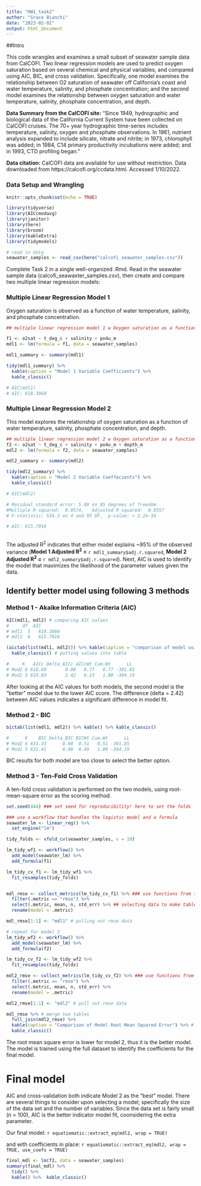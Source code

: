 ```yaml
---
title: "HW1_task2"
author: "Grace Bianchi"
date: "2023-02-02"
output: html_document
---
```


##Intro

This code wrangles and examines a small subset of seawater sample data from CalCOFI. Two linear regression models are used to predict oxygen saturation based on several chemical and physical variables, and compared using AIC, BIC, and cross validation. Specifically, one model examines the relationship between O2 saturation of seawater off California's coast and water temperature, salinity, and phosphate concentration; and the second model examines the relationship between oxygen saturation and water temperature, salinity, phosphate concentration, and depth.

**Data Summary from the CalCOFI site:** “Since 1949, hydrographic and biological data of the California Current System have been collected on CalCOFI cruises. The 70+ year hydrographic time-series includes temperature, salinity, oxygen and phosphate observations. In 1961, nutrient analysis expanded to include silicate, nitrate and nitrite; in 1973, chlorophyll was added; in 1984, C14 primary productivity incubations were added; and in 1993, CTD profiling began.”


**Data citation:** CalCOFI data are available for use without restriction. Data downloaded from https://calcofi.org/ccdata.html.  Accessed 1/10/2022.


### Data Setup and Wrangling

```r
knitr::opts_chunk$set(echo = TRUE)

library(tidyverse)
library(AICcmodavg)
library(janitor)
library(here)
library(broom)
library(kableExtra)
library(tidymodels)

```


```r
# read in data
seawater_samples <- read_csv(here("calcofi_seawater_samples.csv"))

```

Complete Task 2 in a single well-organized .Rmd. Read in the seawater sample data (calcofi_seawaxter_samples.csv), then create and compare two multiple linear regression models:


### Multiple Linear Regression Model 1

Oxygen saturation is observed as a function of water temperature, salinity, and phosphate concentration.

```r
## multiple linear regression model 1 w Oxygen saturation as a function of water temperature, salinity, and phosphate concentration

f1 <- o2sat ~ t_deg_c + salinity + po4u_m
mdl1 <- lm(formula = f1, data = seawater_samples)

mdl1_summary <- summary(mdl1)

tidy(mdl1_summary) %>% 
  kable(caption = "Model 1 Variable Coefficients") %>% 
  kable_classic()

# AIC(mdl1)
# AIC: 618.3868
```


### Multiple Linear Regression Model 2

This model explores the relationship of oxygen saturation as a function of water temperature, salinity, phosphate concentration, and depth.

```r
## multiple linear regression model 2 w Oxygen saturation as a function of water temp, salinity, phosphate concentration, and depth.
f2 <- o2sat ~ t_deg_c + salinity + po4u_m + depth_m
mdl2 <- lm(formula = f2, data = seawater_samples)

mdl2_summary <- summary(mdl2)

tidy(mdl2_summary) %>% 
  kable(caption = "Model 2 Variable Coeffecients") %>% 
  kable_classic()

# AIC(mdl2)

# Residual standard error: 5.08 on 95 degrees of freedom
#Multiple R-squared:  0.9574,	Adjusted R-squared:  0.9557 
# F-statistic: 534.3 on 4 and 95 DF,  p-value: < 2.2e-16

# AIC: 615.7016
  
```

The adjusted R^2^ indicates that either model explains ~95% of the observed variance (**Model 1 Adjusted R^2^ =** `r mdl1_summary$adj.r.squared`,
**Model 2 Adjusted R^2^ =** `r mdl2_summary$adj.r.squared`). Next, AIC is used to identify the model that maximizes the likelihood of the parameter values given the data. 

## Identify better model using following 3 methods

### Method 1 - Akaike Information Criteria (AIC)


```r
AIC(mdl1, mdl2) # comparing AIC values
#     df  AIC
# mdl1	5	618.3868		
# mdl2	6	615.7016

(aictab(list(mdl1, mdl2))) %>% kable(caption = "comparison of model using AIC") %>% 
  kable_classic() # putting values into table

#     K   AICc Delta_AICc AICcWt Cum.Wt      LL
# Mod2 6 616.60       0.00   0.77   0.77 -301.85
# Mod1 5 619.03       2.42   0.23   1.00 -304.19

```

After looking at the AIC values for both models, the second model is the "better" model due to the lower AIC score. The difference (delta = 2.42) between AIC values indicates a significant difference in model fit. 

### Method 2 - BIC

```r
bictab(list(mdl1, mdl2)) %>% kable() %>% kable_classic()

#      K    BIC Delta_BIC BICWt Cum.Wt      LL
# Mod2 6 631.33      0.00  0.51   0.51 -301.85
# Mod1 5 631.41      0.08  0.49   1.00 -304.19
```

BIC results for both model are too close to select the better option. 

### Method 3 - Ten-Fold Cross Validation

A ten-fold cross validation is performed on the two models, using root-mean-square error as the scoring method. 

```r
set.seed(444) ### set seed for reproducibility! here to set the folds

### use a workflow that bundles the logistic model and a formula
seawater_lm <- linear_reg() %>% 
  set_engine("lm")

tidy_folds <- vfold_cv(seawater_samples, v = 10)

lm_tidy_wf1 <- workflow() %>% 
  add_model(seawater_lm) %>% 
  add_formula(f1)

lm_tidy_cv_f1 <- lm_tidy_wf1 %>% 
  fit_resamples(tidy_folds)


mdl_rmse <- collect_metrics(lm_tidy_cv_f1) %>% ### use functions from the tune package to extract metrics
  filter(.metric == "rmse") %>% 
  select(.metric, mean, n, std_err) %>% ## selecting data to make table with both model rmse
  rename(model = .metric) 

mdl_rmse[1:1] <- "mdl1" # pulling out rmse data

```

```r
# repeat for model 2
lm_tidy_wf2 <- workflow() %>% 
  add_model(seawater_lm) %>% 
  add_formula(f2)

lm_tidy_cv_f2 <- lm_tidy_wf2 %>% 
  fit_resamples(tidy_folds)

mdl2_rmse <- collect_metrics(lm_tidy_cv_f2) %>% ### use functions from the tune package to extract metrics
  filter(.metric == "rmse") %>% 
  select(.metric, mean, n, std_err) %>% 
  rename(model = .metric) 

mdl2_rmse[1:1] <- "mdl2" # pull out rmse data

mdl_rmse %>% # merge two tables
  full_join(mdl2_rmse) %>% 
  kable(caption = "Comparison of Model Root Mean Squared Error") %>% # create table
  kable_classic()

```

The root mean square error is lower for model 2, thus it is the better model. The model is trained using the full dataset to identify the coefficients for the final model.

# Final model
AIC and cross-validation both indicate Model 2 as the "best" model. There are several things to consider upon selecting a model; specifically the size of the data set and the number of variables. Since the data set is fairly small (n = 100), AIC is the better indicator model fit, coonsidering the extra parameter.

Our final model:
`r equatiomatic::extract_eq(mdl2, wrap = TRUE)`

and with coefficients in place:
`r equatiomatic::extract_eq(mdl2, wrap = TRUE, use_coefs = TRUE)`


```r
final_mdl <- lm(f2, data = seawater_samples)
summary(final_mdl) %>% 
  tidy() %>% 
  kable() %>%  kable_classic()
```

